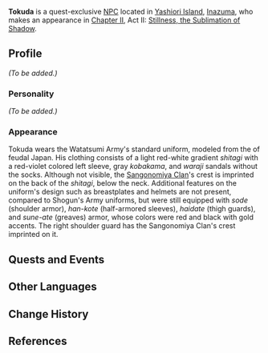 {{Meta
<!-- Remove this template after adding the missing info -->
|missing_NPC_profile  = yes
}}
{{Character Infobox
|type             = Quest NPC
|image            = NPC Tokuda.png
|region           = Inazuma
|affiliation      = Watatsumi Army
|title            = Sangonomiya Samurai
|voiceEN          = [https://www.markallenjr.com/ Mark Allen, Jr.]<ref>Twitter: [https://twitter.com/MarkAllenJr/status/1418028480852381697 EN VA Self Announcement]</ref>
}}
'''Tokuda''' is a quest-exclusive [[NPC]] located in [[Yashiori Island]], [[Inazuma]], who makes an appearance in [[Chapter II]], Act II: [[Stillness, the Sublimation of Shadow]].
<!--
==Location==
<gallery>
NPC Location Tokuda.png|Tokuda's location
NPC Location Tokuda Context.png|Additional context
</gallery>
-->
==Profile==
<!-- detailed story/lore information goes here -->
''(To be added.)''

===Personality===
''(To be added.)''

===Appearance===
Tokuda wears the Watatsumi Army's standard uniform, modeled from the {{Lang|''ashigaru''|ja=足軽}} of feudal Japan. His clothing consists of a light red-white gradient ''shitagi'' with a red-violet colored left sleeve, gray ''kobakama'', and ''waraji'' sandals without the socks. Although not visible, the [[Sangonomiya Clan]]'s crest is imprinted on the back of the ''shitagi'', below the neck. Additional features on the uniform's design such as breastplates and helmets are not present, compared to Shogun's Army uniforms, but were still equipped with ''sode'' (shoulder armor), ''han-kote'' (half-armored sleeves), ''haidate'' (thigh guards), and ''sune-ate'' (greaves) armor, whose colors were red and black with gold accents. The right shoulder guard has the Sangonomiya Clan's crest imprinted on it.

==Quests and Events==
{{Quests and Events}}

==Other Languages==
{{Other Languages
|default_hidden = 1
|en      = Tokuda
|zhs     = 德田
|zhs_rm  = Détián
|zht     = 德田
|zht_rm  = Détián
|ja      = 徳田
|ja_rm   = Tokuda
|ko      = 토쿠다
|ko_rm   = Tokuda
|es      = Tokuda
|fr      = Tokuda
|ru      = Токуда
|th      = Tokuda
|vi      = Tokuda
|de      = Tokuda
|id      = Tokuda
|pt      = Tokuda
|tr      = Tokuda
|it      = Tokuda
}}

==Change History==
{{Change History|2.0}}

==References==
{{Reflist}}